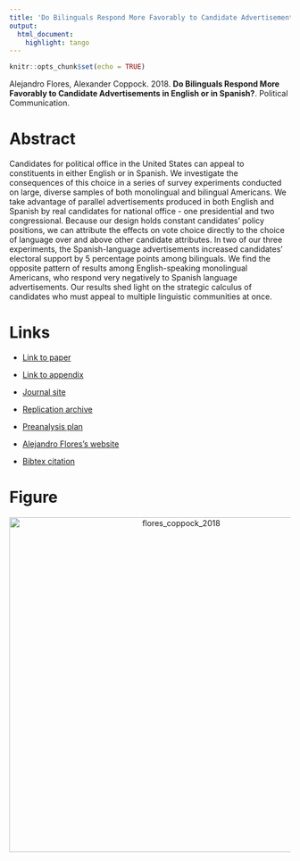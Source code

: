```yaml
---
title: 'Do Bilinguals Respond More Favorably to Candidate Advertisements in English or in Spanish?'
output:
  html_document:
    highlight: tango
---
```


```r
knitr::opts_chunk$set(echo = TRUE)
```

Alejandro Flores, Alexander Coppock. 2018. <b>Do Bilinguals Respond More Favorably to Candidate Advertisements in English or in Spanish?</b>. Political Communication.

# Abstract
Candidates for political office in the United States can appeal to constituents in either English or in Spanish. We investigate the consequences of this choice in a series of survey experiments conducted on large, diverse samples of both monolingual and bilingual Americans. We take advantage of parallel advertisements produced in both English and Spanish by real candidates for national office - one presidential and two congressional. Because our design holds constant candidates' policy positions, we can attribute the effects on vote choice directly to the choice of language over and above other candidate attributes. In two of our three experiments, the Spanish-language advertisements increased candidates' electoral support by 5 percentage points among bilinguals. We find the opposite pattern of results among English-speaking monolingual Americans, who respond very negatively to Spanish language advertisements. Our results shed light on the strategic calculus of candidates who must appeal to multiple linguistic communities at once.

# Links
 - <a href='flores_coppock_2018.pdf' target='_blank'>Link to paper</a>
 - <a href='flores_coppock_2018_appendix.pdf'target='_blank'>Link to appendix</a>
 - <a href='https://doi.org/10.1080/10584609.2018.1426663'target='_blank'>Journal site</a>
 - <a href='https://doi.org/10.7910/DVN/XGQ2ZA'target='_blank'>Replication archive</a>
 - <a href='https://osf.io/e6zjk'target='_blank'>Preanalysis plan</a>

 - <a href= 'https://political-science.uchicago.edu/directory/alejandro-flores' target='_blank'>Alejandro Flores's website</a>
 - <a href='flores_coppock_2018.txt'target='_blank'>Bibtex citation</a>

# Figure
<center><img src="display_figures/flores_coppock_2018_display.png" alt="flores_coppock_2018" width="600"></center>
